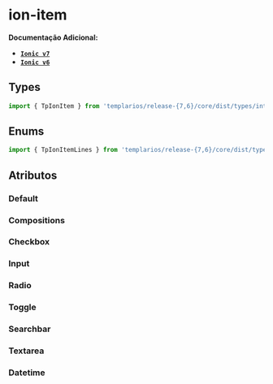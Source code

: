 

<Meta of={itemStories} />

# ion-item

**Documentação Adicional:**

- **[`Ionic v7`](https://ionicframework.com/docs/api/item)**
- **[`Ionic v6`](https://ionicframework.com/docs/v6/api/item)**

## Types

```ts
import { TpIonItem } from 'templarios/release-{7,6}/core/dist/types/interfaces';
```

## Enums

```ts
import { TpIonItemLines } from 'templarios/release-{7,6}/core/dist/types/interfaces';
```

## Atributos

### Default

<Canvas of={itemStories.Default} />
<Controls of={itemStories.Default} />

### Compositions

### Checkbox

<Canvas of={checkboxStories.Checkbox} />
<Controls of={checkboxStories.Checkbox} />

### Input

<Canvas of={inputStories.Input} />
<Controls of={inputStories.Input} />

### Radio

<Canvas of={radioStories.Radio} />
<Controls of={radioStories.Radio} />

### Toggle

<Canvas of={toggleStories.Toggle} />
<Controls of={toggleStories.Toggle} />

### Searchbar

<Canvas of={searchbarStories.Searchbar} />
<Controls of={searchbarStories.Searchbar} />

### Textarea

<Canvas of={textareaStories.Textarea} />
<Controls of={textareaStories.Textarea} />

### Datetime

<Canvas of={datetimeStories.Datetime} />
<Controls of={datetimeStories.Datetime} />
